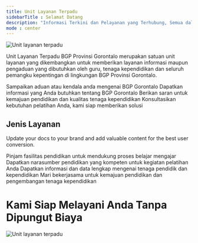 ```yaml
---
title: Unit Layanan Terpadu
sidebarTitle : Selamat Datang
description: "Informasi Terkini dan Pelayanan yang Terhubung, Semua dalam Satu Tempat"
mode : center
---
```


<img
  className="block"
  src="/images/hero-ult.png"
  alt="Unit layanan terpadu"
/>

Unit Layanan Terpadu BGP Provinsi Gorontalo merupakan satuan unit layanan yang dikembangkan untuk memberikan layanan informasi maupun pengaduan yang dibutuhkan oleh guru, tenaga kependidikan dan seluruh pemangku kepentingan di lingkungan BGP Provinsi Gorontalo.



<CardGroup cols={2}>
  <Card
    title="Pengaduan"
    icon="headset"
    href="#"
  >
    Sampaikan aduan atau kendala anda mengenai BGP Gorontalo
  </Card>
  <Card
    title="Permintaan Informasi"
    icon="clipboard-question"
    href="https://ppid.bgpgto.id/layanan/prosedur?utm=layanan_terpadu"
  >
    Dapatkan informasi yang Anda butuhkan tentang BGP Gorontalo
  </Card>
  <Card
    title="Saran"
    icon="lightbulb-on"
    href="#"
  >
    Berikan saran untuk kemajuan pendidikan dan kualitas tenaga kependidikan
  </Card>
  <Card
    title="Konsultasi"
    icon="comments-question"
    href="#"
  >
    Konsultasikan kebutuhan pelatihan Anda, kami siap memberikan solusi
  </Card>
</CardGroup>

<Card horizontal title="Maklumat Pelayanan" icon="book"  
    href="https://ppid.bgpgto.id/layanan/maklumat-pelayanan?utm=layanan_terpadu" />

## Jenis Layanan

Update your docs to your brand and add valuable content for the best user conversion.

<CardGroup cols={2}>
  <Card
    title="Peminjaman Fasilitas"
    icon="warehouse-full"
    href="/layanan/bentuk-layanan"
  >
    Pinjam fasilitas pendidikan untuk mendukung proses belajar mengajar
  </Card>
  <Card
    title="Permohonan Narasumber"
    icon="microphone"
    href="#"
  >
    Dapatkan narasumber pendidikan yang kompeten untuk kegiatan pelatihan Anda
  </Card>
  <Card
    title="Informasi dan Data PTK"
    icon="book-user"
    href="#"
  >
    Dapatkan informasi dan data lengkap mengenai tenaga pendidik dan kependidikan
  </Card>
  <Card
    title="Kemitraan"
    icon="handshake"
    href="#"
  >
    Mari bekerjasama untuk kemajuan pendidikan dan pengembangan tenaga kependidikan
  </Card>
  
</CardGroup>

# Kami Siap Melayani Anda Tanpa Dipungut Biaya

<img
  className="block"
  src="/images/slogan-ziwbk.png"
  alt="Unit layanan terpadu"
/>